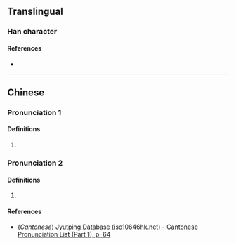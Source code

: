 {{character info/new}}
==Translingual==

===Han character===
{{Han char|rn=9|rad=人|as=05|sn=7|four=|canj=OTM|ids=⿰亻甘}}

====References====
* {{Han ref|kx=0097.190|dkj=00493|dj=0206.070|hdz=10129.140|uh=4F44|ud=20292}}

----

==Chinese==
{{zh-forms}}

===Pronunciation 1===
{{zh-pron
|m=hān
|c=ham4
|mc=
|oc=
|ma=
|cat=
}}

====Definitions====
{{zh-hanzi}}

# {{zh-alt-form|酣}}

===Pronunciation 2===
{{zh-pron
|m=gàn
|mc=
|oc=
|ma=
|cat=
}}

====Definitions====
{{zh-hanzi}}

# {{zh-only|僋佄}}

====References====
* (''Cantonese'') [http://www.iso10646hk.net/jp/document/download.jsp Jyutping Database (iso10646hk.net) - Cantonese Pronunciation List (Part 1), p. 64]